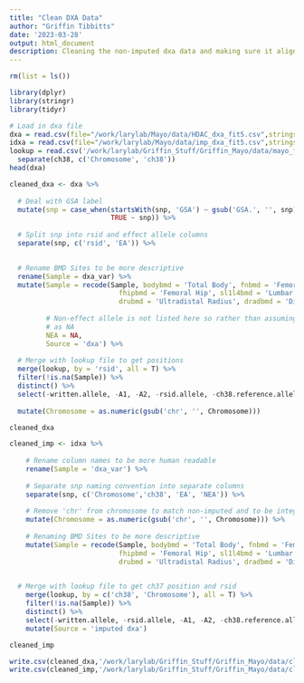```yaml
---
title: "Clean DXA Data"
author: "Griffin Tibbitts"
date: '2023-03-28'
output: html_document
description: Cleaning the non-imputed dxa data and making sure it aligns with the framingham reference and alternate alleles
---
```


```r
rm(list = ls())
```

```r
library(dplyr)
library(stringr)
library(tidyr)
```

```r
# Load in dxa file
dxa = read.csv(file="/work/larylab/Mayo/data/HDAC_dxa_fit5.csv",stringsAsFactors = F)
idxa = read.csv(file="/work/larylab/Mayo/data/imp_dxa_fit5.csv",stringsAsFactors = F)
lookup = read.csv('/work/larylab/Griffin_Stuff/Griffin_Mayo/data/mayo_fram_snp_master_list.csv') %>%
  separate(ch38, c('Chromosome', 'ch38'))
head(dxa)
```
```r
cleaned_dxa <- dxa %>%
  
  # Deal with GSA label
  mutate(snp = case_when(startsWith(snp, 'GSA') ~ gsub('GSA.', '', snp),
                         TRUE ~ snp)) %>%
  
  # Split snp into rsid and effect allele columns
  separate(snp, c('rsid', 'EA')) %>%

  
  # Rename BMD Sites to be more descriptive
  rename(Sample = dxa_var) %>%
  mutate(Sample = recode(Sample, bodybmd = 'Total Body', fnbmd = 'Femoral Neck',
                           fhipbmd = 'Femoral Hip', sl1l4bmd = 'Lumbar Spine', 
                           drubmd = 'Ultradistal Radius', dradbmd = 'Distal Radius'),
         
         # Non-effect allele is not listed here so rather than assuming leave it
         # as NA
         NEA = NA,
         Source = 'dxa') %>%
  
  # Merge with lookup file to get positions
  merge(lookup, by = 'rsid', all = T) %>%
  filter(!is.na(Sample)) %>%
  distinct() %>%
  select(-written.allele, -A1, -A2, -rsid.allele, -ch38.reference.allele, -ch38.alternate.allele) %>%
  
  mutate(Chromosome = as.numeric(gsub('chr', '', Chromosome)))

cleaned_dxa
```

```r
cleaned_imp <- idxa %>%
    
    # Rename column names to be more human readable
    rename(Sample = 'dxa_var') %>%
    
    # Separate snp naming convention into separate columns
    separate(snp, c('Chromosome','ch38', 'EA', 'NEA')) %>%
    
    # Remove 'chr' from chromosome to match non-imputed and to be integer
    mutate(Chromosome = as.numeric(gsub('chr', '', Chromosome))) %>%
  
    # Renaming BMD Sites to be more descriptive
    mutate(Sample = recode(Sample, bodybmd = 'Total Body', fnbmd = 'Femoral Neck',
                           fhipbmd = 'Femoral Hip', sl1l4bmd = 'Lumbar Spine', 
                           drubmd = 'Ultradistal Radius', dradbmd = 'Distal Radius')) %>%

  
  # Merge with lookup file to get ch37 position and rsid
    merge(lookup, by = c('ch38', 'Chromosome'), all = T) %>%
    filter(!is.na(Sample)) %>%
    distinct() %>%
    select(-written.allele, -rsid.allele, -A1, -A2, -ch38.reference.allele, -ch38.alternate.allele, -X) %>%
    mutate(Source = 'imputed dxa')

cleaned_imp
```

```r
write.csv(cleaned_dxa,'/work/larylab/Griffin_Stuff/Griffin_Mayo/data/cleaned_dxa.csv')
write.csv(cleaned_imp,'/work/larylab/Griffin_Stuff/Griffin_Mayo/data/cleaned_imputed_dxa.csv')
```
